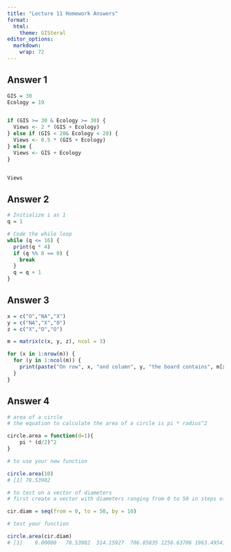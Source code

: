 ```yaml
---
title: "Lecture 11 Homework Answers"
format:
  html: 
    theme: GISteral
editor_options: 
  markdown: 
    wrap: 72
---
```


## Answer 1

```r
GIS = 30
Ecology = 19


if (GIS >= 30 & Ecology >= 30) {
  Views <- 2 * (GIS + Ecology)
} else if (GIS < 20& Ecology < 20) {
  Views <- 0.5 * (GIS + Ecology)
} else {
  Views <- GIS + Ecology
}


Views
```

## Answer 2

```r
# Initialize i as 1 
q = 1

# Code the while loop
while (q <= 16) {
  print(q * 4)
  if (q %% 8 == 0) {
    break
  }
  q = q + 1
}
```

## Answer 3

```r

x = c("O","NA","X")
y = c("NA","X","O")
z = c("X","O","O")

m = matrix(c(x, y, z), ncol = 3)

for (x in 1:nrow(m)) {
  for (y in 1:ncol(m)) {
    print(paste("On row", x, "and column", y, "the board contains", m[x,y]))
  }
}
```


## Answer 4

```r
# area of a circle
# the equation to calculate the area of a circle is pi * radius^2

circle.area = function(d=1){ 
    pi * (d/2)^2
}

# to use your new function

circle.area(10)
# [1] 78.53982

# to test on a vector of diameters
# first create a vector with diameters ranging from 0 to 50 in steps of 10

cir.diam = seq(from = 0, to = 50, by = 10)

# test your function

circle.area(cir.diam)
# [1]    0.00000   78.53982  314.15927  706.85835 1256.63706 1963.49541
```

